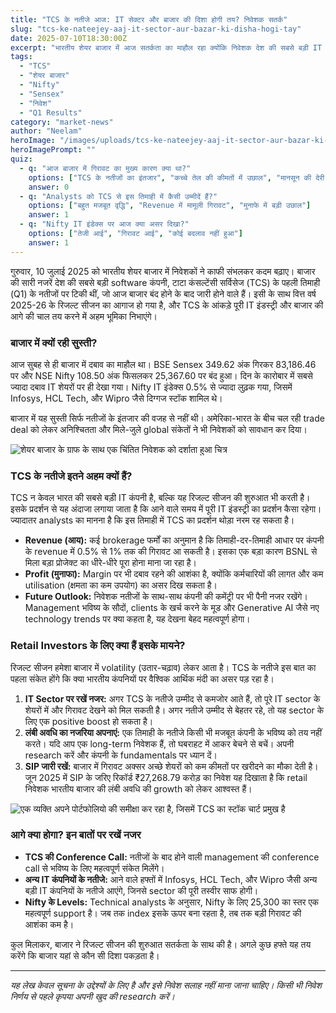 ```yaml
---
title: "TCS के नतीजे आज: IT सेक्टर और बाजार की दिशा होगी तय? निवेशक सतर्क"
slug: "tcs-ke-nateejey-aaj-it-sector-aur-bazar-ki-disha-hogi-tay"
date: 2025-07-10T18:30:00Z
excerpt: "भारतीय शेयर बाजार में आज सतर्कता का माहौल रहा क्योंकि निवेशक देश की सबसे बड़ी IT कंपनी TCS के तिमाही नतीजों का इंतजार कर रहे थे। जानिए इस बड़ी घटना का बाजार पर क्या असर हुआ और आगे क्या उम्मीद करें।"
tags:
  - "TCS"
  - "शेयर बाजार"
  - "Nifty"
  - "Sensex"
  - "निवेश"
  - "Q1 Results"
category: "market-news"
author: "Neelam"
heroImage: "/images/uploads/tcs-ke-nateejey-aaj-it-sector-aur-bazar-ki-disha-hogi-tay/hero-image.jpg"
heroImagePrompt: ""
quiz:
  - q: "आज बाजार में गिरावट का मुख्य कारण क्या था?"
    options: ["TCS के नतीजों का इंतजार", "कच्चे तेल की कीमतों में उछाल", "मानसून की देरी"]
    answer: 0
  - q: "Analysts को TCS से इस तिमाही में कैसी उम्मीदें हैं?"
    options: ["बहुत मजबूत वृद्धि", "Revenue में मामूली गिरावट", "मुनाफे में बड़ी उछाल"]
    answer: 1
  - q: "Nifty IT इंडेक्स पर आज क्या असर दिखा?"
    options: ["तेजी आई", "गिरावट आई", "कोई बदलाव नहीं हुआ"]
    answer: 1
---
```


गुरुवार, 10 जुलाई 2025 को भारतीय शेयर बाजार में निवेशकों ने काफी संभलकर कदम बढ़ाए। बाजार की सारी नजरें देश की सबसे बड़ी software कंपनी, टाटा कंसल्टेंसी सर्विसेज (TCS) के पहली तिमाही (Q1) के नतीजों पर टिकी थीं, जो आज बाजार बंद होने के बाद जारी होने वाले हैं। इसी के साथ वित्त वर्ष 2025-26 के रिजल्ट सीजन का आगाज हो गया है, और TCS के आंकड़े पूरी IT इंडस्ट्री और बाजार की आगे की चाल तय करने में अहम भूमिका निभाएंगे।

### बाजार में क्यों रही सुस्ती?

आज सुबह से ही बाजार में दबाव का माहौल था। BSE Sensex 349.62 अंक गिरकर 83,186.46 पर और NSE Nifty 108.50 अंक फिसलकर 25,367.60 पर बंद हुआ। दिन के कारोबार में सबसे ज्यादा दबाव IT शेयरों पर ही देखा गया। Nifty IT इंडेक्स 0.5% से ज्यादा लुढ़क गया, जिसमें Infosys, HCL Tech, और Wipro जैसे दिग्गज स्टॉक शामिल थे।

बाजार में यह सुस्ती सिर्फ नतीजों के इंतजार की वजह से नहीं थी। अमेरिका-भारत के बीच चल रही trade deal को लेकर अनिश्चितता और मिले-जुले global संकेतों ने भी निवेशकों को सावधान कर दिया।

![शेयर बाजार के ग्राफ के साथ एक चिंतित निवेशक को दर्शाता हुआ चित्र](/images/uploads/tcs-ke-nateejey-aaj-it-sector-aur-bazar-ki-disha-hogi-tay/market-sentiment.png)

### TCS के नतीजे इतने अहम क्यों हैं?

TCS न केवल भारत की सबसे बड़ी IT कंपनी है, बल्कि यह रिजल्ट सीजन की शुरुआत भी करती है। इसके प्रदर्शन से यह अंदाजा लगाया जाता है कि आने वाले समय में पूरी IT इंडस्ट्री का प्रदर्शन कैसा रहेगा। ज्यादातर analysts का मानना है कि इस तिमाही में TCS का प्रदर्शन थोड़ा नरम रह सकता है।

*   **Revenue (आय):** कई brokerage फर्मों का अनुमान है कि तिमाही-दर-तिमाही आधार पर कंपनी के revenue में 0.5% से 1% तक की गिरावट आ सकती है। इसका एक बड़ा कारण BSNL से मिला बड़ा प्रोजेक्ट का धीरे-धीरे पूरा होना माना जा रहा है।
*   **Profit (मुनाफा):** Margin पर भी दबाव रहने की आशंका है, क्योंकि कर्मचारियों की लागत और कम utilisation (क्षमता का कम उपयोग) का असर दिख सकता है।
*   **Future Outlook:** निवेशक नतीजों के साथ-साथ कंपनी की कमेंट्री पर भी पैनी नजर रखेंगे। Management भविष्य के सौदों, clients के खर्च करने के मूड और Generative AI जैसे नए technology trends पर क्या कहता है, यह देखना बेहद महत्वपूर्ण होगा।

### Retail Investors के लिए क्या हैं इसके मायने?

रिजल्ट सीजन हमेशा बाजार में volatility (उतार-चढ़ाव) लेकर आता है। TCS के नतीजे इस बात का पहला संकेत होंगे कि क्या भारतीय कंपनियों पर वैश्विक आर्थिक मंदी का असर पड़ रहा है।

1.  **IT Sector पर रखें नजर:** अगर TCS के नतीजे उम्मीद से कमजोर आते हैं, तो पूरे IT sector के शेयरों में और गिरावट देखने को मिल सकती है। अगर नतीजे उम्मीद से बेहतर रहे, तो यह sector के लिए एक positive boost हो सकता है।
2.  **लंबी अवधि का नजरिया अपनाएं:** एक तिमाही के नतीजे किसी भी मजबूत कंपनी के भविष्य को तय नहीं करते। यदि आप एक long-term निवेशक हैं, तो घबराहट में आकर बेचने से बचें। अपनी research करें और कंपनी के fundamentals पर ध्यान दें।
3.  **SIP जारी रखें:** बाजार में गिरावट अक्सर अच्छे शेयरों को कम कीमतों पर खरीदने का मौका देती है। जून 2025 में SIP के जरिए रिकॉर्ड ₹27,268.79 करोड़ का निवेश यह दिखाता है कि retail निवेशक भारतीय बाजार की लंबी अवधि की growth को लेकर आश्वस्त हैं।

![एक व्यक्ति अपने पोर्टफोलियो की समीक्षा कर रहा है, जिसमें TCS का स्टॉक चार्ट प्रमुख है](/images/uploads/tcs-ke-nateejey-aaj-it-sector-aur-bazar-ki-disha-hogi-tay/portfolio-review.png)

### आगे क्या होगा? इन बातों पर रखें नजर

*   **TCS की Conference Call:** नतीजों के बाद होने वाली management की conference call से भविष्य के लिए महत्वपूर्ण संकेत मिलेंगे।
*   **अन्य IT कंपनियों के नतीजे:** आने वाले हफ्तों में Infosys, HCL Tech, और Wipro जैसी अन्य बड़ी IT कंपनियों के नतीजे आएंगे, जिनसे sector की पूरी तस्वीर साफ होगी।
*   **Nifty के Levels:** Technical analysts के अनुसार, Nifty के लिए 25,300 का स्तर एक महत्वपूर्ण support है। जब तक index इसके ऊपर बना रहता है, तब तक बड़ी गिरावट की आशंका कम है।

कुल मिलाकर, बाजार ने रिजल्ट सीजन की शुरुआत सतर्कता के साथ की है। अगले कुछ हफ्ते यह तय करेंगे कि बाजार यहां से कौन सी दिशा पकड़ता है।

---
*यह लेख केवल सूचना के उद्देश्यों के लिए है और इसे निवेश सलाह नहीं माना जाना चाहिए। किसी भी निवेश निर्णय से पहले कृपया अपनी खुद की research करें।*